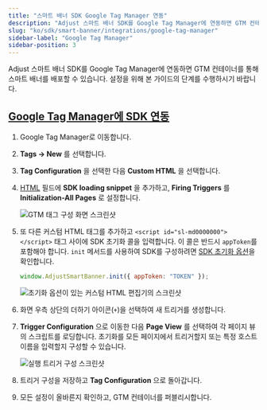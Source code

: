 ```yaml
---
title: "스마트 배너 SDK Google Tag Manager 연동"
description: "Adjust 스마트 배너 SDK를 Google Tag Manager에 연동하면 GTM 컨테이너를 통해 스마트 배너를 배포할 수 있습니다."
slug: "ko/sdk/smart-banner/integrations/google-tag-manager"
sidebar-label: "Google Tag Manager"
sidebar-position: 3
---
```


Adjust 스마트 배너 SDK를 Google Tag Manager에 연동하면 GTM 컨테이너를 통해 스마트 배너를 배포할 수 있습니다. 설정을 위해 본 가이드의 단계를 수행하시기 바랍니다.

## [Google Tag Manager에 SDK 연동](integrate-the-sdk-in-google-tag-manager)

1. Google Tag Manager로 이동합니다.

2. **Tags → New** 를 선택합니다.

3. **Tag Configuration** 을 선택한 다음 **Custom HTML** 을 선택합니다.

4. [HTML](/en/sdk/smart-banner#using-a-cdn) 필드에 **SDK loading snippet** 을 추가하고, **Firing Triggers** 를 **Initialization\-All Pages** 로 설정합니다.

   ![GTM 태그 구성 화면 스크린샷](@images/smart-banner-sdk/gtm/1-gtm-configuration.png)

5. 또 다른 커스텀 HTML 태그를 추가하고 `<script id="sl-md0000000"></script>` 태그 사이에 SDK 초기화 콜을 입력합니다. 이 콜은 반드시 `appToken`를 포함해야 합니다. `init` 메서드를 사용하여 SDK를 구성하려면 [SDK 초기화 옵션](/en/sdk/smart-banner/init-options)을 확인합니다.

   ```js
   window.AdjustSmartBanner.init({ appToken: "TOKEN" });
   ```

   ![초기화 옵션이 있는 커스텀 HTML 편집기의 스크린샷](@images/smart-banner-sdk/gtm/2-init-options.png)

6. 화면 우측 상단의 더하기 아이콘\(`+`\)을 선택하여 새 트리거를 생성합니다.

7. **Trigger Configuration** 으로 이동한 다음 **Page View** 를 선택하여 각 페이지 뷰의 스크립트를 로딩합니다. 초기화를 모든 페이지에서 트리거할지 또는 특정 호스트 이름을 입력할지 구성할 수 있습니다.

   ![실행 트리거 구성 스크린샷](@images/smart-banner-sdk/gtm/3-trigger-config.png)

8. 트리거 구성을 저장하고 **Tag Configuration** 으로 돌아갑니다.

9. 모든 설정이 올바른지 확인하고, GTM 컨테이너를 퍼블리시합니다.
